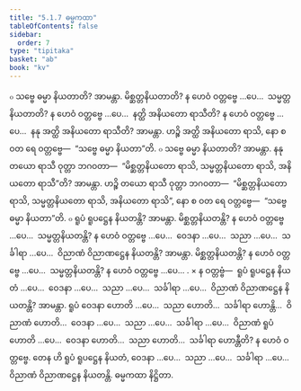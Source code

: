 ```yaml
---
title: "5.1.7 ဓမ္မကထာ"
tableOfContents: false
sidebar:
  order: 7
type: "tipitaka"
basket: "ab"
book: "kv"
---
```



<DynamicBreadcrumb />

<Division number="887" book="kv">

<Paragraph number="2724" book="kv">
๐ သဗ္ဗေ ဓမ္မာ နိယတာတိ? အာမန္တာ. မိစ္ဆတ္တနိယတာတိ? န ဟေဝံ ဝတ္တဗ္ဗေ …ပေ…  သမ္မတ္တနိယတာတိ? န ဟေဝံ ဝတ္တဗ္ဗေ …ပေ…  နတ္ထိ အနိယတော ရာသီတိ? န ဟေဝံ ဝတ္တဗ္ဗေ …ပေ…  နနု အတ္ထိ အနိယတော ရာသီတိ? အာမန္တာ. ဟဉ္စိ အတ္ထိ အနိယတော ရာသိ, နော စ ဝတ ရေ ဝတ္တဗ္ဗေ—  “သဗ္ဗေ ဓမ္မာ နိယတာ”တိ.
</Paragraph>

<Paragraph number="2725" book="kv">
๐ သဗ္ဗေ ဓမ္မာ နိယတာတိ? အာမန္တာ. နနု တယော ရာသီ ဝုတ္တာ ဘဂဝတာ—  “မိစ္ဆတ္တနိယတော ရာသိ, သမ္မတ္တနိယတော ရာသိ, အနိယတော ရာသီ”တိ? အာမန္တာ. ဟဉ္စိ တယော ရာသီ ဝုတ္တာ ဘဂဝတာ—  “မိစ္ဆတ္တနိယတော ရာသိ, သမ္မတ္တနိယတော ရာသိ, အနိယတော ရာသိ”, နော စ ဝတ ရေ ဝတ္တဗ္ဗေ—  “သဗ္ဗေ ဓမ္မာ နိယတာ”တိ.
</Paragraph>

<Paragraph number="2726" book="kv">
๐ ရူပံ ရူပဋ္ဌေန နိယတန္တိ? အာမန္တာ. မိစ္ဆတ္တနိယတန္တိ? န ဟေဝံ ဝတ္တဗ္ဗေ …ပေ…  သမ္မတ္တနိယတန္တိ? န ဟေဝံ ဝတ္တဗ္ဗေ …ပေ…  ဝေဒနာ …ပေ…  သညာ …ပေ…  သင်္ခါရာ …ပေ…  ဝိညာဏံ ဝိညာဏဋ္ဌေန နိယတန္တိ? အာမန္တာ. မိစ္ဆတ္တနိယတန္တိ? န ဟေဝံ ဝတ္တဗ္ဗေ …ပေ…  သမ္မတ္တနိယတန္တိ? န ဟေဝံ ဝတ္တဗ္ဗေ …ပေ… .
</Paragraph>

</Division>
<Division number="888" book="kv">

<Paragraph number="2727" book="kv">
× န ဝတ္တဗ္ဗံ—  ရူပံ ရူပဋ္ဌေန နိယတံ …ပေ…  ဝေဒနာ …ပေ…  သညာ …ပေ…  သင်္ခါရာ …ပေ…  ဝိညာဏံ ဝိညာဏဋ္ဌေန နိယတန္တိ? အာမန္တာ. ရူပံ ဝေဒနာ ဟောတိ …ပေ…  သညာ ဟောတိ…  သင်္ခါရာ ဟောန္တိ…  ဝိညာဏံ ဟောတိ…  ဝေဒနာ …ပေ…  သညာ …ပေ…  သင်္ခါရာ …ပေ…  ဝိညာဏံ ရူပံ ဟောတိ …ပေ…  ဝေဒနာ ဟောတိ…  သညာ ဟောတိ…  သင်္ခါရာ ဟောန္တီတိ? န ဟေဝံ ဝတ္တဗ္ဗေ. တေန ဟိ ရူပံ ရူပဋ္ဌေန နိယတံ, ဝေဒနာ …ပေ…  သညာ …ပေ…  သင်္ခါရာ …ပေ…  ဝိညာဏံ ဝိညာဏဋ္ဌေန နိယတန္တိ.

</Paragraph>
</Division>

<Paragraph number="2728" type="center" book="kv">
ဓမ္မကထာ နိဋ္ဌိတာ.
</Paragraph>